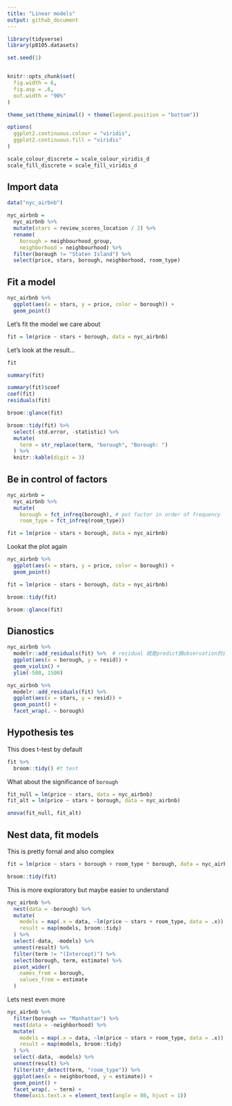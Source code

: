 ```yaml
---
title: "Linear models"
output: github_document
---
```


```r
library(tidyverse)
library(p8105.datasets)

set.seed(1)


knitr::opts_chunk$set(
  fig.width = 6,
  fig.asp = .6,
  out.width = "90%"
)

theme_set(theme_minimal() + theme(legend.position = "bottom"))

options(
  ggplot2.continuous.colour = "viridis",
  ggplot2.continuous.fill = "viridis"
)

scale_colour_discrete = scale_colour_viridis_d
scale_fill_discrete = scale_fill_viridis_d
```

## Import data

```r
data("nyc_airbnb")

nyc_airbnb = 
  nyc_airbnb %>% 
  mutate(stars = review_scores_location / 2) %>% 
  rename(
    borough = neighbourhood_group,
    neighborhood = neighbourhood) %>% 
  filter(borough != "Staten Island") %>% 
  select(price, stars, borough, neighborhood, room_type)
```

## Fit a model

```r
nyc_airbnb %>% 
  ggplot(aes(x = stars, y = price, color = borough)) +
  geom_point()
```

Let's fit the model we care about

```r
fit = lm(price ~ stars + borough, data = nyc_airbnb)
```

Let's look at the result...

```r
fit

summary(fit)

summary(fit)$coef
coef(fit)
residuals(fit)
```

```r
broom::glance(fit)

broom::tidy(fit) %>% 
  select(-std.error, -statistic) %>% 
  mutate(
    term = str_replace(term, "borough", "Borough: ") 
  ) %>% 
  knitr::kable(digit = 3)


```


## Be in control of factors

```r
nyc_airbnb = 
  nyc_airbnb %>% 
  mutate(
    borough = fct_infreq(borough), # put factor in order of frequency
    room_type = fct_infreq(room_type))

fit = lm(price ~ stars + borough, data = nyc_airbnb)
```

Lookat the plot again

```r
nyc_airbnb %>% 
  ggplot(aes(x = stars, y = price, color = borough)) +
  geom_point()
```

```r
fit = lm(price ~ stars + borough, data = nyc_airbnb)

broom::tidy(fit)

broom::glance(fit)
```

## Dianostics

```r
nyc_airbnb %>% 
  modelr::add_residuals(fit) %>%  # residual 就是predict跟observation的差距，例如第一行resid = 9.47， means price = 99 is 9.47 higher than my model would predict 
  ggplot(aes(x = borough, y = resid)) +
  geom_violin() +
  ylim(-500, 1500)

nyc_airbnb %>% 
  modelr::add_residuals(fit) %>% 
  ggplot(aes(x = stars, y = resid)) +
  geom_point() +
  facet_wrap(. ~ borough)
```

## Hypothesis tes

This does t-test by default
```r
fit %>% 
  broom::tidy() #t test
```

What about the significance of ` borough`

```r
fit_null = lm(price ~ stars, data = nyc_airbnb)
fit_alt = lm(price ~ stars + borough, data = nyc_airbnb)

anova(fit_null, fit_alt)
```

## Nest data, fit models


This is pretty fornal and also complex
```r
fit = lm(price ~ stars + borough + room_type * borough, data = nyc_airbnb)

broom::tidy(fit)
```

This is more exploratory but maybe easier to understand

```r
nyc_airbnb %>% 
  nest(data = -borough) %>% 
  mutate(
    models = map(.x = data, ~lm(price ~ stars + room_type, data = .x)),
    result = map(models, broom::tidy)
  ) %>% 
  select(-data, -models) %>% 
  unnest(result) %>% 
  filter(term != "(Intercept)") %>% 
  select(borough, term, estimate) %>% 
  pivot_wider(
    names_from = borough,
    values_from = estimate
  )
```

Lets nest even more

```r
nyc_airbnb %>% 
  filter(borough == "Manhattan") %>% 
  nest(data = -neighborhood) %>% 
  mutate(
    models = map(.x = data, ~lm(price ~ stars + room_type, data = .x)),
    result = map(models, broom::tidy)
  ) %>% 
  select(-data, -models) %>% 
  unnest(result) %>% 
  filter(str_detect(term, "room_type")) %>% 
  ggplot(aes(x = neighborhood, y = estimate)) +
  geom_point() +
  facet_wrap(. ~ term) +
  theme(axis.text.x = element_text(angle = 80, hjust = 1))
```

